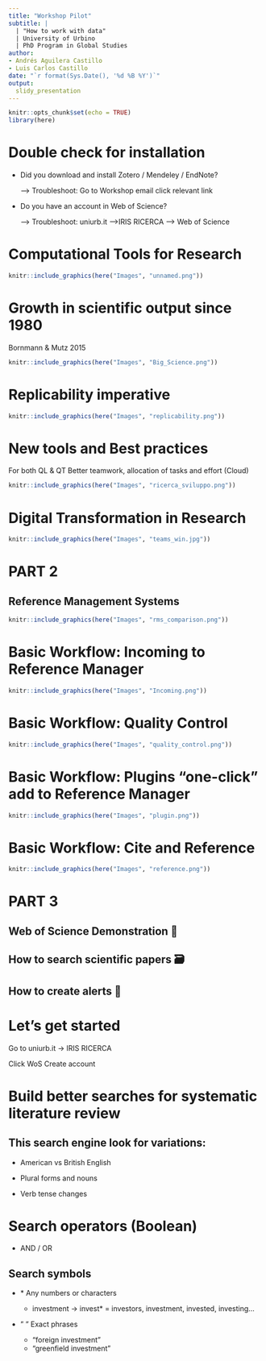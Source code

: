 ```yaml
---
title: "Workshop Pilot"
subtitle: |
  | "How to work with data"
  | University of Urbino
  | PhD Program in Global Studies
author:
- Andrés Aguilera Castillo
- Luis Carlos Castillo
date: "`r format(Sys.Date(), '%d %B %Y')`"
output:
  slidy_presentation
---
```


```r
knitr::opts_chunk$set(echo = TRUE)
library(here)
```

# Double check for installation

-   Did you download and install Zotero / Mendeley / EndNote?

    --> Troubleshoot: Go to Workshop email click relevant link

-   Do you have an account in Web of Science?

    --> Troubleshoot: uniurb.it -->IRIS RICERCA --> Web of Science

# Computational Tools for Research

```r
knitr::include_graphics(here("Images", "unnamed.png"))
```

# Growth in scientific output since 1980

Bornmann & Mutz 2015

```r
knitr::include_graphics(here("Images", "Big_Science.png"))
```

# Replicability imperative

```r
knitr::include_graphics(here("Images", "replicability.png"))

```

# New tools and Best practices

For both QL & QT Better teamwork, allocation of tasks and effort (Cloud)

```r
knitr::include_graphics(here("Images", "ricerca_sviluppo.png"))

```

# Digital Transformation in Research

```r
knitr::include_graphics(here("Images", "teams_win.jpg"))

```

# PART 2

## Reference Management Systems
```r
knitr::include_graphics(here("Images", "rms_comparison.png"))

```


# Basic Workflow: Incoming to Reference Manager

```r
knitr::include_graphics(here("Images", "Incoming.png"))

```

# Basic Workflow: Quality Control

```r
knitr::include_graphics(here("Images", "quality_control.png"))

```

# Basic Workflow: Plugins "one-click" add to Reference Manager

```r
knitr::include_graphics(here("Images", "plugin.png"))

```

# Basic Workflow: Cite and Reference

```r
knitr::include_graphics(here("Images", "reference.png"))

```

# PART 3

## Web of Science Demonstration 🔑

## How to search scientific papers 🗃️

## How to create alerts 🔔

# Let's get started

Go to uniurb.it -> IRIS RICERCA

Click WoS Create account

# Build better searches for systematic literature review

## This search engine look for variations:

-   American vs British English

-   Plural forms and nouns

-   Verb tense changes

# Search operators (Boolean)

-   AND / OR

## Search symbols 

-   \* Any numbers or characters

    -   investment -> invest\* = investors, investment, invested, investing...

-   " " Exact phrases
    - "foreign investment"
    - "greenfield investment"
